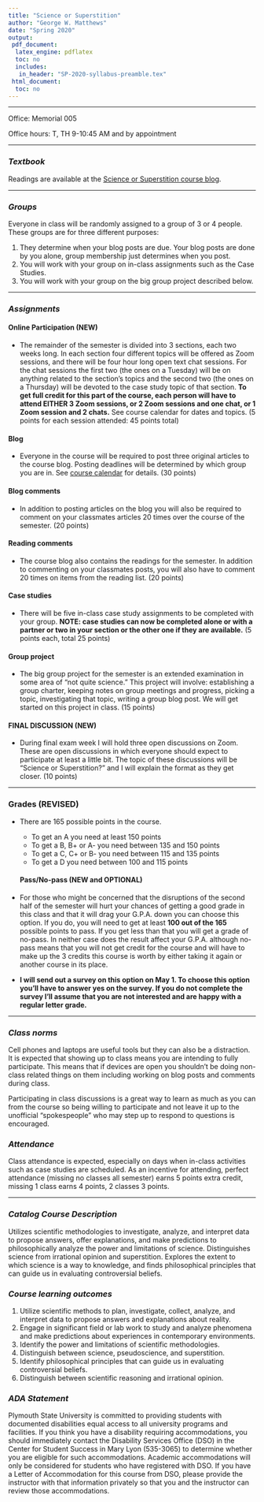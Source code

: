 ```yaml
---
title: "Science or Superstition"
author: "George W. Matthews"
date: "Spring 2020"
output:
 pdf_document: 
  latex_engine: pdflatex
  toc: no
  includes:
   in_header: "SP-2020-syllabus-preamble.tex"
 html_document:
  toc: no
---
```


\thispagestyle{fancy}
***
Office: Memorial 005

Office hours: T, TH 9-10:45 AM and by appointment

***

### *Textbook*

Readings are available at the [Science or Superstition course blog](http://www.6worlds.net/science-blog/).

***

### *Groups*

Everyone in class will be randomly assigned to a group of 3 or 4 people. These groups are for three different purposes:

1. They determine when your blog posts are due. Your blog posts are done by you alone, group membership just determines when you post.
2. You will work with your group on in-class assignments such as the Case Studies.
3. You will work with your group on the big group project described below.

***

### *Assignments*

#### **Online Participation (NEW)**

- The remainder of the semester is divided into 3 sections, each two weeks long. In each section four different topics will be offered as Zoom sessions, and there will be four hour long open text chat sessions. For the chat sessions the first two (the ones on a Tuesday) will be on anything related to the section's topics and the second two (the ones on a Thursday) will be devoted to the case study topic of that section. **To get full credit for this part of the course, each person will have to attend EITHER 3 Zoom sessions, or 2 Zoom sessions and one chat, or 1 Zoom session and 2 chats.** See course calendar for dates and topics. (5 points for each session attended: 45 points total)

#### Blog

- Everyone in the course will be required to post three original articles to the course blog. Posting deadlines will be determined by which group you are in. See [course calendar](http://www.6worlds.net/science-blog/science-or-superstition/assignments/) for details. (30 points)

#### Blog comments

- In addition to posting articles on the blog you will also be required to comment on your classmates articles 20 times over the course of the semester. (20 points)

#### Reading comments

- The course blog also contains the readings for the semester. In addition to commenting on your classmates posts, you will also have to comment 20 times on items from the reading list. (20 points)

#### Case studies

- There will be five in-class case study assignments to be completed with your group. **NOTE: case studies can now be completed alone or with a partner or two in your section or the other one if they are available.** (5 points each, total 25 points)

#### Group project

- The big group project for the semester is an extended examination in some area of "not quite science." This project will involve: establishing a group charter, keeping notes on group meetings and progress, picking a topic, investigating that topic, writing a group blog post. We will get started on this project in class. (15 points)


#### **FINAL DISCUSSION (NEW)**

- During final exam week I will hold three open discussions on Zoom. These are open discussions in which everyone should expect to participate at least a little bit. The topic of these discussions will be "Science or Superstition?" and I will explain the format as they get closer. (10 points)

***

### **Grades (REVISED)**

- There are 165 possible points in the course. 
  - To get an A you need at least 150 points
  - To get a B, B+ or A- you need between 135 and 150 points
  - To get a C, C+ or B- you need between 115 and 135 points
  - To get a D you need between 100 and 115 points
  
  #### **Pass/No-pass (NEW and OPTIONAL)**

- For those who might be concerned that the disruptions of the second half of the semester will hurt your chances of getting a good grade in  this class and that it will drag your G.P.A. down you can choose this option. If you do, you will need to get at least **100 out of the 165** possible points to pass. If you get less than that you will get a grade of no-pass. In neither case does the result affect your G.P.A. although no-pass means that you will not get credit for the course and will have to make up the 3 credits this course is worth by either taking it again or another course in its place.

- **I will send out  a survey on this option on May 1. To choose this option you'll have to answer yes on the survey. If you do not complete the survey I'll assume that you are not interested and are happy with a regular letter grade.**

***

### *Class norms*

Cell phones and laptops are useful tools but they can also be a distraction. It is expected that showing up to class means you are intending to fully participate. This means that if devices are open you shouldn't be doing non-class related things on them including working on blog posts and comments during class.

Participating in class discussions is a great way to learn as much as you can from the course so being willing to participate and not leave it up to the unofficial "spokespeople" who may step up to respond to questions is encouraged.


### *Attendance*

Class attendance is expected, especially on days when in-class activities such as case studies are scheduled. As an incentive for attending, perfect attendance (missing no classes all semester) earns 5 points extra credit, missing 1 class earns 4 points, 2 classes 3 points. 

***

### *Catalog Course Description*

Utilizes scientific methodologies to investigate, analyze, and interpret data to propose answers, offer explanations, and make predictions to philosophically analyze the power and limitations of science. Distinguishes science from irrational opinion and superstition. Explores the extent to which science is a way to knowledge, and finds philosophical principles that can guide us in evaluating controversial beliefs.

### *Course learning outcomes*

1. Utilize scientific methods to plan, investigate, collect, analyze, and interpret data to propose answers and explanations about reality.
2. Engage in significant field or lab work to study and analyze phenomena and make predictions about experiences in contemporary environments.
3. Identify the power and limitations of scientific methodologies.
4. Distinguish between science, pseudoscience, and superstition.
5. Identify philosophical principles that can guide us in evaluating controversial beliefs.
6. Distinguish between scientific reasoning and irrational opinion.

### *ADA Statement*

Plymouth State University is committed to providing students with documented disabilities equal access to all university programs and facilities. If you think you have a disability requiring accommodations, you should immediately contact the Disability Services Office (DSO) in the Center for Student Success in Mary Lyon (535-3065) to determine whether you are eligible for such accommodations. Academic accommodations will only be considered for students who have registered with DSO. If you have a Letter of Accommodation for this course from DSO, please provide the instructor with that information privately so that you and the instructor can review those accommodations.
